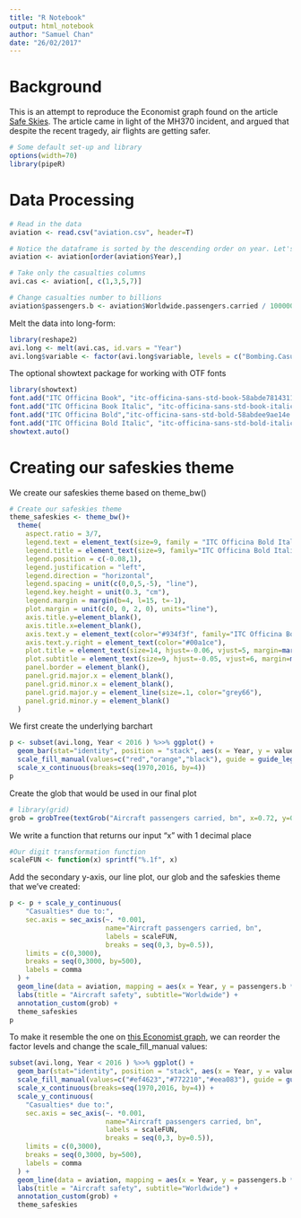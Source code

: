 ```yaml
---
title: "R Notebook"
output: html_notebook
author: "Samuel Chan"
date: "26/02/2017"
---
```


# Background
This is an attempt to reproduce the Economist graph found on the article [Safe Skies](http://www.economist.com/blogs/graphicdetail/2014/03/daily-chart-6). The article came in light of the MH370 incident, and argued that despite the recent tragedy, air flights are getting safer. 

```r
# Some default set-up and library
options(width=70)
library(pipeR)
```

# Data Processing
```r
# Read in the data
aviation <- read.csv("aviation.csv", header=T)

# Notice the dataframe is sorted by the descending order on year. Let's correct that.
aviation <- aviation[order(aviation$Year),]

# Take only the casualties columns
avi.cas <- aviation[, c(1,3,5,7)]

# Change casualties number to billions
aviation$passengers.b <- aviation$Worldwide.passengers.carried / 1000000
```

Melt the data into long-form:
```r
library(reshape2)
avi.long <- melt(avi.cas, id.vars = "Year")
avi.long$variable <- factor(avi.long$variable, levels = c("Bombing.Casualties", "Hijacking.Casualties", "Fatal.Airliner.Casualties"))
```

The optional showtext package for working with OTF fonts
```r
library(showtext)
font.add("ITC Officina Book", "itc-officina-sans-std-book-58abde7814311.otf")
font.add("ITC Officina Book Italic", "itc-officina-sans-std-book-italic-58abdf2354251.otf")
font.add("ITC Officina Bold","itc-officina-sans-std-bold-58abdee9ae14e.otf")
font.add("ITC Officina Bold Italic", "itc-officina-sans-std-bold-italic-58abdeff1b0ec.otf")
showtext.auto()
```

# Creating our safeskies theme
We create our safeskies theme based on theme_bw() 
```r
# Create our safeskies theme
theme_safeskies <- theme_bw()+
  theme(
    aspect.ratio = 3/7,
    legend.text = element_text(size=9, family = "ITC Officina Bold Italic", color="#934f3f"),
    legend.title = element_text(size=9, family="ITC Officina Bold Italic", color="#934f3f"),
    legend.position = c(-0.08,1),
    legend.justification = "left",
    legend.direction = "horizontal",
    legend.spacing = unit(c(0,0,5,-5), "line"),
    legend.key.height = unit(0.3, "cm"),
    legend.margin = margin(b=4, l=15, t=-1),
    plot.margin = unit(c(0, 0, 2, 0), units="line"),
    axis.title.y=element_blank(),
    axis.title.x=element_blank(),
    axis.text.y = element_text(color="#934f3f", family="ITC Officina Bold", size=8),
    axis.text.y.right = element_text(color="#00a1ce"),
    plot.title = element_text(size=14, hjust=-0.06, vjust=5, margin=margin(b=-4), family="ITC Officina Bold"),
    plot.subtitle = element_text(size=9, hjust=-0.05, vjust=6, margin=margin(b=15, t=-4), family="ITC Officina Book"),
    panel.border = element_blank(),
    panel.grid.major.x = element_blank(),
    panel.grid.minor.x = element_blank(),
    panel.grid.major.y = element_line(size=.1, color="grey66"),
    panel.grid.minor.y = element_blank()
  )

```

We first create the underlying barchart
```r
p <- subset(avi.long, Year < 2016 ) %>>% ggplot() +
  geom_bar(stat="identity", position = "stack", aes(x = Year, y = value, fill = variable), width = 0.7) +
  scale_fill_manual(values=c("red","orange","black"), guide = guide_legend(title="Casualties* due to:"), labels=c("Bombing.Casualties" = "bombing", "Hijacking.Casualties" = "hijacking", "Fatal.Airliner.Casualties" = "accident")) +
  scale_x_continuous(breaks=seq(1970,2016, by=4))
p
```

Create the glob that would be used in our final plot
```r
# library(grid)
grob = grobTree(textGrob("Aircraft passengers carried, bn", x=0.72, y=0.96, hjust=0, vjust=-0.35, gp=gpar(fontsize=9, fontfamily="ITC Officina Bold Italic", col="#1aaad3")))
```

We write a function that returns our input "x" with 1 decimal place
```r
#Our digit transformation function
scaleFUN <- function(x) sprintf("%.1f", x)
```

Add the secondary y-axis, our line plot, our glob and the safeskies theme that we've created:
```r
p <- p + scale_y_continuous(
    "Casualties* due to:",
    sec.axis = sec_axis(~. *0.001, 
                        name="Aircraft passengers carried, bn", 
                        labels = scaleFUN, 
                        breaks = seq(0,3, by=0.5)),
    limits = c(0,3000),
    breaks = seq(0,3000, by=500),
    labels = comma
  ) +
  geom_line(data = aviation, mapping = aes(x = Year, y = passengers.b * 1000), stat = "identity", position = "identity", na.rm =TRUE, color="#00a1ce", size=1.5) +
  labs(title = "Aircraft safety", subtitle="Worldwide") +
  annotation_custom(grob) +
  theme_safeskies
p
```


To make it resemble the one on [this Economist graph](http://www.economist.com/blogs/graphicdetail/2014/03/daily-chart-6),
we can reorder the factor levels and change the scale_fill_manual values:
```r

subset(avi.long, Year < 2016 ) %>>% ggplot() +
  geom_bar(stat="identity", position = "stack", aes(x = Year, y = value, fill = variable), width = 0.7) +
  scale_fill_manual(values=c("#ef4623","#772210","#eea083"), guide = guide_legend(title="Casualties* due to:"), labels=c( "Fatal.Airliner.Casualties" = "accident", "Hijacking.Casualties" = "hijacking","Bombing.Casualties" = "bombing")) +
  scale_x_continuous(breaks=seq(1970,2016, by=4)) +
  scale_y_continuous(
    "Casualties* due to:",
    sec.axis = sec_axis(~. *0.001, 
                        name="Aircraft passengers carried, bn", 
                        labels = scaleFUN, 
                        breaks = seq(0,3, by=0.5)),
    limits = c(0,3000),
    breaks = seq(0,3000, by=500),
    labels = comma
  ) +
  geom_line(data = aviation, mapping = aes(x = Year, y = passengers.b * 1000), stat = "identity", position = "identity", na.rm =TRUE, color="#00a1ce", size=1.5) +
  labs(title = "Aircraft safety", subtitle="Worldwide") +
  annotation_custom(grob) +
  theme_safeskies
```


